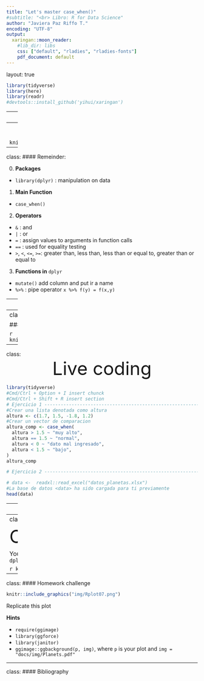 ```yaml
---
title: "Let's master case_when()"
#subtitle: "<br> Libro: R for Data Science"
author: "Javiera Paz Riffo T."
encoding: "UTF-8"
output:
  xaringan::moon_reader:
    #lib_dir: libs
    css: ["default", "rladies", "rladies-fonts"]
    pdf_document: default
---
```

layout: true
  
<div class="my-footer"><span>

</span></div> 


```r
library(tidyverse)
library(here)
library(readr)
#devtools::install_github('yihui/xaringan')
```

<!-- 
-->


---
class:
##  Remember our last lesson

  - __Manipulation data with `if_else()`__
```r
data %>%
  mutate(
    planet_composition = if_else(ring == TRUE, "gaseous", "terrestrial"),
    moon = if_else(num_moon > 0, "with moon", "without moon")
  )
```





---
class:
###  At the end of this lesson...


```r
knitr::include_graphics("img/Rplot07.png")
```


---
class:
####  Remeinder:

0. __Packages__
  - `library(dplyr)` : manipulation on data

1. __Main Function__
  - `case_when()`
  
2.  __Operators__
  - `&` : and 
  - `|` : or
  - `=` :  assign values to arguments in function calls
  - `==` : used for equality testing
  - `>`, `<`, `<=`, `>=`: greater than, less than, less than or equal to, greater than or equal to

3. __Functions in__ `dplyr`
  - `mutate()` add column and put ir a name
  - `%>%` : pipe operator `x %>% f(y) = f(x,y)` 

  
  
---
class:

###  Function `case_when()`
```r
knitr::include_graphics("img/case_when_function.png")
```

---
class:

###  Function `case_when()` + `mutate()`

```r
knitr::include_graphics("img/case_when_arguments.png")
```


---
class:
<center>
<font size="145"> Live coding</font>
</center>

```r
library(tidyverse)
#Cmd/Ctrl + Option + I insert chunck
#Cmd/Ctrl + Shift + R insert section
# Ejercicio 1 -------------------------------------------------------------
#Crear una lista denotada como altura
altura <- c(1.7, 1.5, -1.8, 1.2)
#Crear un vector de comparacion
altura_comp <- case_when(
  altura > 1.5 ~ "muy alto",
  altura == 1.5 ~ "normal",
  altura < 0 ~ "dato mal ingresado",
  altura < 1.5 ~ "bajo",
)
altura_comp

# Ejercicio 2 -------------------------------------------------------------

# data <-  readxl::read_excel("datos_planetas.xlsx")
#La base de datos <data> ha sido cargada para ti previamente
head(data)
```

---
class:

<center>
<font size="145">  Now it's your turn</font>
</center>

```r
knitr::include_graphics("img/thinking.jpg")
```

#### 	Exercise

https://javiera-riffo-torres.shinyapps.io/Prueba_formativa/

---
class:

<font size="145"> Congratulations! </font> 

You have learn a new function `dplyr::case_when()`

```r
knitr::include_graphics("img/good_job.jpg")
```

---
class:
####  Homework challenge

```r
knitr::include_graphics("img/Rplot07.png")
```

Replicate this plot

__Hints__

  - `require(ggimage)`
  - `library(ggforce)`
  - `library(janitor)`
  - `ggimage::ggbackground(p, img)`, where `p` is your plot and `img = "docs/img/Planets.pdf"`

---
class:
#### Bibliography



